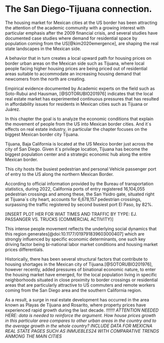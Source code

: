 # The San Diego-Tijuana connection.

The housing market for Mexican cities at the US border has been attracting the attention of the academic community with a growing interest with particular emphasis after the 2009 financial crisis, and several studies have documented case studies where demand for residential space by population coming from the US[@kim2020emergence], are shaping the real state landscapes in the Mexican side.    

A behavior that in turn creates a local upward path for housing prices on border urban areas on the Mexican side such as Tijuana, where local people facing higher housing prices are being priced out of residential areas suitable to accommodate an increasing housing demand that newcomers from the north are creating.

Empirical evidence documented by Academic experts on the field such as  Soto-Rubui and Hausman, [@SOTORUBIO201976] indicates that the local real estate market has experimented continuous pressures that has resulted in affordability issues for residents in Mexican cities such as Tijuana or Juárez. 

In this chapter the goal is to analyze the economic conditions that explain the movement of people from the US into Mexican border cities. And it´s effects on real estate industry, in particular the chapter focuses on the biggest Mexican border city Tijuana. 

Tijuana, Baja California is located at the US Mexico border just across the city of San Diego. 
Given it´s privilege location, Tijuana has become the biggest population center and a strategic economic hub along the entire Mexican border.

This city hosts the busiest pedestrian and personal Vehicle passenger port of entry to the US along the northern Mexican Border. 

According to official information provided by the Bureau of transportation statistics, during 2022, California ports of entry registered 16,104,055 pedestrian crossings and among these, the San Ysidro gate, situated right at Tijuana´s city heart, accounts for 6,678,157 pedestrian crossings, surpassing the traffic registered by second busiest port El Paso, by 82%.

[INSERT PLOT HER FOR WIAT TIMES AND TRAFFIC BY TYPE: EJ. PASSANGER VS. TRUCKS (COMMERCIAL ACTIVITY)]

This intense people movement reflects the underlying social dynamics that this region generates[@doi:10.1177/019791839603000407] which are strongly influenced by specific economic determinants, one such key driving factor being bi-national labor market conditions and housing market prices differentials.

Historically, there has been several structural factors that contribute to housing shortages in the Mexican city of Tijuana.[@SOTORUBIO201976], however recently, added pressures of binational economic nature, to enter the housing market have emerged, for the local population living in specific neighborhoods situated in close proximity to border crossings or residential areas that are particularly attractive to US commuters and remote workers coming from the San Diego area and the southern California region.


As a result, a surge in real estate development has occurred in the area known as Playas de Tijuana and Rosarito, where property prices have experienced rapid growth during the last decade. 
*!!!!!!! ATTENTION NEEDED HERE: data is needed to reinforce the argument. How house prices growth in this particular area compares to other urban areas in the country and to the average growth in the whole country?  INCLUDE DATA FOR MEXICNA REAL STATE PAGES SUCH AS INMUEBLES24 WITH COMPARATIVE TRENDS ANMONG THE MAIN CITIES*

